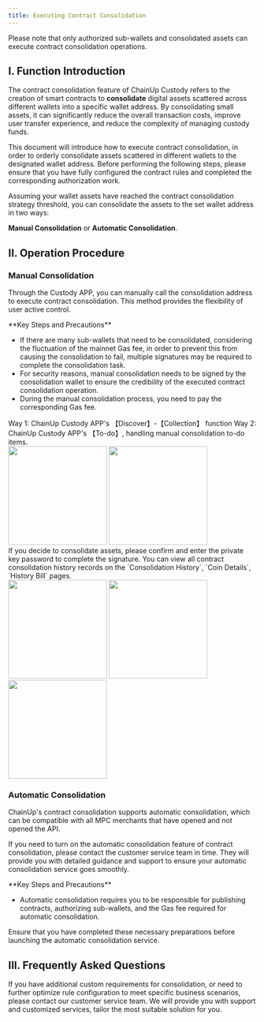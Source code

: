 ```yaml
---
title: Executing Contract Consolidation
---
```


<Tip>
Please note that only authorized sub-wallets and consolidated assets can execute contract consolidation operations.
</Tip>

## I. Function Introduction
The contract consolidation feature of ChainUp Custody refers to the creation of smart contracts to **consolidate** digital assets scattered across different wallets into a specific wallet address. By consolidating small assets, it can significantly reduce the overall transaction costs, improve user transfer experience, and reduce the complexity of managing custody funds.

This document will introduce how to execute contract consolidation, in order to orderly consolidate assets scattered in different wallets to the designated wallet address. Before performing the following steps, please ensure that you have fully configured the contract rules and completed the corresponding authorization work.

Assuming your wallet assets have reached the contract consolidation strategy threshold, you can consolidate the assets to the set wallet address in two ways:

**Manual Consolidation** or **Automatic Consolidation**.

## II. Operation Procedure

### Manual Consolidation

Through the Custody APP, you can manually call the consolidation address to execute contract consolidation. This method provides the flexibility of user active control.

<Warning>
**Key Steps and Precautions**

- If there are many sub-wallets that need to be consolidated, considering the fluctuation of the mainnet Gas fee, in order to prevent this from causing the consolidation to fail, multiple signatures may be required to complete the consolidation task.
- For security reasons, manual consolidation needs to be signed by the consolidation wallet to ensure the credibility of the executed contract consolidation operation.
- During the manual consolidation process, you need to pay the corresponding Gas fee.

</Warning>

<Steps>
<Step title="Open the Manual Consolidation Interface">
Way 1: ChainUp Custody APP's 【Discover】-【Collection】 function
Way 2: ChainUp Custody APP's 【To-do】, handling manual consolidation to-do items.

<div className="w-full flex items-center justify-center">
<CardGroup cols={2}>
    <img src="/images/user-guide/appcon.png" width="200"/>
    <img src="/images/user-guide/todo1.png" width="200"/>
    </CardGroup>
</div>


</Step>
<Step title="Confirm consolidation operation">
    If you decide to consolidate assets, please confirm and enter the private key password to complete the signature.
</Step>

<Step title="Contract Consolidation History">
You can view all contract consolidation history records on the `Consolidation History`, `Coin Details`, `History Bill` pages.
    <div className="w-full flex items-center justify-center">
    <CardGroup cols={3}>
    <img src="/images/user-guide/his1.png" width="200"/>
    <img src="/images/user-guide/his2.png" width="200"/>
     <img src="/images/user-guide/his3.png" width="200"/>
    </CardGroup>
</div>
    </div>
</Step>

</Steps>

### Automatic Consolidation

ChainUp's contract consolidation supports automatic consolidation, which can be compatible with all MPC merchants that have opened and not opened the API.

If you need to turn on the automatic consolidation feature of contract consolidation, please contact the customer service team in time. They will provide you with detailed guidance and support to ensure your automatic consolidation service goes smoothly.

<Warning>
**Key Steps and Precautions**

- Automatic consolidation requires you to be responsible for publishing contracts, authorizing sub-wallets, and the Gas fee required for automatic consolidation.

Ensure that you have completed these necessary preparations before launching the automatic consolidation service.

</Warning>

## III. Frequently Asked Questions

<Accordion title="How to handle custom requirements?">
If you have additional custom requirements for consolidation, or need to further optimize rule configuration to meet specific business scenarios, please contact our customer service team. We will provide you with support and customized services, tailor the most suitable solution for you.
</Accordion>
